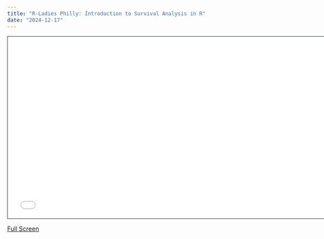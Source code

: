 ```yaml
---
title: "R-Ladies Philly: Introduction to Survival Analysis in R"
date: "2024-12-17"
---
```




```{=html}
<iframe class="slide-deck" src="slides.html" height="420" width="747" style="border: 1px solid #2e3846;"></iframe>
```

[Full Screen](slides.html)